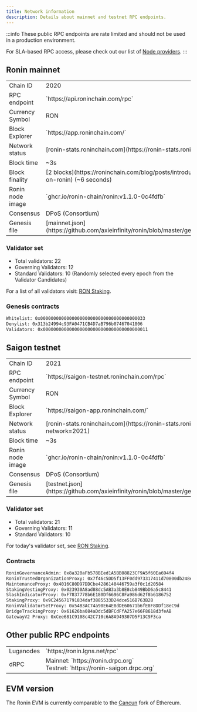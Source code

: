 ```yaml
---
title: Network information
description: Details about mainnet and testnet RPC endpoints.
---
```


:::info
These public RPC endpoints are rate limited and should not be used in a production environment.

For SLA-based RPC access, please check out our list of [Node providers](/developers/tools/node-providers).
:::

## Ronin mainnet

<table>
<tbody>
<tr><td>Chain ID</td><td>2020</td></tr>
<tr><td>RPC endpoint</td><td style={{width: "430px"}}>`https://api.roninchain.com/rpc`</td></tr>
<tr><td>Currency Symbol</td><td>RON</td></tr>
<tr><td>Block Explorer</td><td>`https://app.roninchain.com/`</td></tr>
<tr><td>Network status</td><td>[ronin-stats.roninchain.com](https://ronin-stats.roninchain.com/)</td></tr>
<tr><td>Block time</td><td>~3s</td></tr>
<tr><td>Block finality</td><td>[2 blocks](https://roninchain.com/blog/posts/introducing-fast-finality-on-ronin) (~6 seconds)</td></tr>
<tr><td>Ronin node image</td><td>`ghcr.io/ronin-chain/ronin:v1.1.0-0c4fdfb`</td></tr>
<tr><td>Consensus</td><td> DPoS (Consortium)</td></tr>
<tr><td>Genesis file</td><td>[mainnet.json](https://github.com/axieinfinity/ronin/blob/master/genesis/mainnet.json)</td></tr>
</tbody>
</table>

### Validator set

* Total validators: 22
* Governing Validators: 12
* Standard Validators: 10 (Randomly selected every epoch from the Validator Candidates)

For a list of all validators visit: [RON Staking](https://app.roninchain.com/staking?tab=validator).

### Genesis contracts

```bash
Whitelist: 0x0000000000000000000000000000000000000033
Denylist: 0x313b24994c93FA0471CB4D7aB796b07467041806
Validators: 0x0000000000000000000000000000000000000011
```


## Saigon testnet

<table style={{margin:"0 0 50px 0"}}>
<tbody>
<tr><td>Chain ID</td><td>2021</td></tr>
<tr><td>RPC endpoint</td><td style={{width: "430px"}}>`https://saigon-testnet.roninchain.com/rpc`</td></tr>
<tr><td>Currency Symbol</td><td>RON</td></tr>
<tr><td>Block Explorer</td><td>`https://saigon-app.roninchain.com/`</td></tr>
<tr><td>Network status</td><td>[ronin-stats.roninchain.com](https://ronin-stats.roninchain.com/?network=2021)</td></tr>
<tr><td>Block time</td><td>~3s</td></tr>
<tr><td>Ronin node image</td><td>`ghcr.io/ronin-chain/ronin:v1.1.0-0c4fdfb`</td></tr>
<tr><td>Consensus</td><td> DPoS (Consortium)</td></tr>
<tr><td>Genesis file</td><td>[testnet.json](https://github.com/axieinfinity/ronin/blob/master/genesis/testnet.json)</td></tr>
</tbody>
</table>

### Validator set

* Total validators: 21
* Governing Validators: 11
* Standard Validators: 10

For today's validator set, see [RON Staking](https://saigon-app.roninchain.com/staking?tab=validator).


### Contracts

```bash
RoninGovernanceAdmin: 0x8a320aFb578BEed1A5BB08823CF9A5f60Ea694f4
RoninTrustedOrganizationProxy: 0x7f46c5DD5f13FF0dd973317411d70800db248e7d
MaintenanceProxy: 0x4016C80D97DDCbe4286140446759a3f0c1d20584
StakingVestingProxy: 0x023930A8ad88dc5AB3a3b8E8cb849BbD6a5c8441
SlashIndicatorProxy: 0xF7837778b6E180Df6696C8Fa986d62f8b6186752
StakingProxy: 0x9C245671791834daf3885533D24dce516B763B28
RoninValidatorSetProxy: 0x54B3AC74a90E64E8dDE60671b6fE8F8DDf18eC9d
BridgeTrackingProxy: 0x61626ba084aDdc5dBFCdFfA257e66F8618d3feAB
GatewayV2 Proxy: 0xCee681C9108c42C710c6A8A949307D5F13C9F3ca
```


## Other public RPC endpoints

<table style={{margin:"0 0 50px 0"}}>
<tbody>
<tr><td>Luganodes</td><td>`https://ronin.lgns.net/rpc`</td></tr>
<tr><td>dRPC</td><td>Mainnet: `https://ronin.drpc.org`<br/> Testnet: `https://ronin-saigon.drpc.org`</td></tr>
</tbody>
</table>

## EVM version

The Ronin EVM is currently comparable to the [Cancun](https://github.com/ronin-chain/REPs/blob/main/REP-0021/REP-0021.md) fork of Ethereum.
